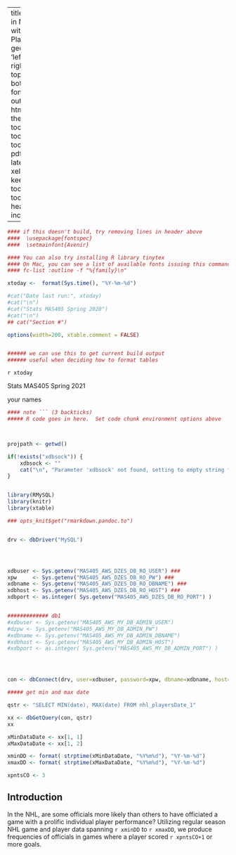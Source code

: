 

---
title: "Officials in NHL Games with Prolific Player Scoring"
geometry: 'left=12mm, right=12mm, top=15mm, bottom=15mm'
fontsize: 12pt
output:
  html_document:
    theme: paper
    toc: yes
    toc_depth: 3
    toc_float: yes
  pdf_document:
    latex_engine: xelatex
    keep_tex:  true
    toc: no
    toc_depth: '3'
header-includes:
 \usepackage{fontspec}
 \usepackage{background}
 \usepackage{float}
 \backgroundsetup{
 scale=1,
 color=black,
 opacity=0.15,
 angle=0,
 pages=all,
 contents={\includegraphics[width=16.5cm,height=40cm]{nhl_action_01.jpg}}
 }
 \setmainfont{Avenir} 
 
---



<style type="text/css">.main-container {  max-width: 2800px;  margin-left: auto;  margin-right: auto;}</style>

```r

#### if this doesn't build, try removing lines in header above
####  \usepackage{fontspec}
####  \setmainfont{Avenir} 

#### You can also try installing R library tinytex
#### On Mac, you can see a list of available fonts issuing this command in Terminal:
#### fc-list :outline -f "%{family}\n" 

```



```r

xtoday <-  format(Sys.time(), "%Y-%m-%d")

#cat("Date last run:", xtoday)
#cat("\n")
#cat("Stats MAS405 Spring 2020")
#cat("\n")
## cat("Section #")

options(width=200, xtable.comment = FALSE)


###### we can use this to get current build output
###### useful when deciding how to format tables


```

`r xtoday`

Stats MAS405 Spring 2021

your names







```r

#### note ``` (3 backticks)
##### R code goes in here.  Set code chunk environment options above



projpath <- getwd()

if(!exists("xdbsock")) {
    xdbsock <- ""
    cat("\n", "Parameter 'xdbsock' not found, setting to empty string for general usage", "\n")
}


library(RMySQL)
library(knitr)
library(xtable)

### opts_knit$get("rmarkdown.pandoc.to")


drv <- dbDriver("MySQL")




xdbuser <- Sys.getenv("MAS405_AWS_DZES_DB_RO_USER") ### 
xpw     <- Sys.getenv("MAS405_AWS_DZES_DB_RO_PW") ### 
xdbname <- Sys.getenv("MAS405_AWS_DZES_DB_RO_DBNAME") ### 
xdbhost <- Sys.getenv("MAS405_AWS_DZES_DB_RO_HOST") ###
xdbport <- as.integer( Sys.getenv("MAS405_AWS_DZES_DB_RO_PORT") )


############# db1
#xdbuser <- Sys.getenv("MAS405_AWS_MY_DB_ADMIN_USER")
#dzpw <- Sys.getenv("MAS405_AWS_MY_DB_ADMIN_PW")
#xdbname <- Sys.getenv("MAS405_AWS_MY_DB_ADMIN_DBNAME")
#xdbhost <- Sys.getenv("MAS405_AWS_MY_DB_ADMIN_HOST")
#xdbport <- as.integer( Sys.getenv("MAS405_AWS_MY_DB_ADMIN_PORT") )




con <- dbConnect(drv, user=xdbuser, password=xpw, dbname=xdbname, host=xdbhost, port=xdbport, unix.sock=xdbsock)


```


```r

##### get min and max date

qstr <- "SELECT MIN(date), MAX(date) FROM nhl_playersDate_1"

xx <- dbGetQuery(con, qstr)
xx

xMinDataDate <- xx[1, 1]
xMaxDataDate <- xx[1, 2]

xminDD <- format( strptime(xMinDataDate, "%Y%m%d"), "%Y-%m-%d")
xmaxDD <- format( strptime(xMaxDataDate, "%Y%m%d"), "%Y-%m-%d")

xpntsCO <- 3

```


## Introduction

<!--
%In the NBA, are some officials more likely than others to have officiated a game in which a player had proliffic scoring?
-->
In the NHL, are some officials more likely than others to have officiated a game with a prolific individual player performance?
Utilizing regular season NHL game and player data spanning `r xminDD` to `r xmaxDD`, we produce frequencies of officials in games where a player scored `r xpntsCO+1` or more goals.











